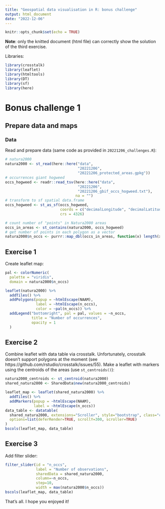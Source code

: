 ```yaml
---
title: "Geospatial data visualisation in R: bonus challenge"
output: html_document
date: "2022-12-06"
---
```


```r
knitr::opts_chunk$set(echo = TRUE)
```

**Note**: only the knitted document (html file) can correctly show the solution of the third exercise.

Libraries:

```r
library(crosstalk)
library(leaflet)
library(htmltools)
library(DT)
library(sf)
library(here)
```

# Bonus challenge 1

## Prepare data and maps

### Data

Read and prepare data (same code as provided in `20221206_challenges.R`):

```r
# natura2000
natura2000 <- st_read(here::here("data",
                                 "20221206",
                                 "20221206_protected_areas.gpkg"))
# occurrences giant hogweed
occs_hogweed <- readr::read_tsv(here::here("data",
                                 "20221206",
                                 "20221206_gbif_occs_hogweed.txt"),
                                na = "")
# transform to sf spatial data.frame
occs_hogweed <- st_as_sf(occs_hogweed,
                         coords = c("decimalLongitude", "decimalLatitude"),
                         crs = 4326)

# count number of "points" in Natura2000 areas
occs_in_areas <- st_contains(natura2000, occs_hogweed)
# get number of points in each polygon as a vector
natura2000$n_occs <- purrr::map_dbl(occs_in_areas, function(x) length(x))
```

## Exercise 1

Create leaflet map:

```r
pal <- colorNumeric(
  palette = "viridis",
  domain = natura2000$n_occs)

leaflet(natura2000) %>%
  addTiles() %>%
  addPolygons(popup = ~htmlEscape(NAAM),
              label = ~htmlEscape(n_occs),
              color = ~pal(n_occs)) %>%
  addLegend("bottomright", pal = pal, values = ~n_occs,
            title = "Number of occurrences",
            opacity = 1
  )
```

## Exercise 2

Combine leaflet with data table via crosstalk. Unfortunately, crosstalk doesn't support polygons at the moment (see https://github.com/rstudio/crosstalk/issues/55). Make a leaflet with markers using the centroids of the areas (use `st_centroids()`):

```r
natura2000_centroids <- st_centroid(natura2000)
shared_natura2000 <- SharedData$new(natura2000_centroids)

leaflet_map <- leaflet(shared_natura2000) %>%
  addTiles() %>%
  addMarkers(popup = ~htmlEscape(NAAM),
             label = ~htmlEscape(n_occs))
data_table <- datatable(
  shared_natura2000, extensions="Scroller", style="bootstrap", class="compact", width="100%",
  options=list(deferRender=TRUE, scrollY=300, scroller=TRUE)
)
bscols(leaflet_map, data_table)
```

## Exercise 3

Add filter slider:

```r
filter_slider(id = "n_occs",
              label = "Number of observations",
              sharedData = shared_natura2000,
              column=~n_occs,
              step=10,
              width = max(natura2000$n_occs))
bscols(leaflet_map, data_table)
```

That's all. I hope you enjoyed it! 

